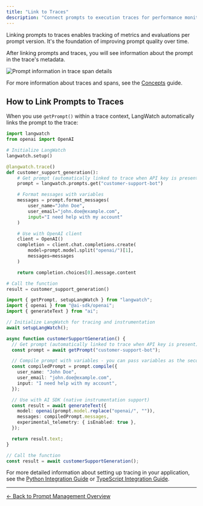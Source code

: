 ```yaml
---
title: "Link to Traces"
description: "Connect prompts to execution traces for performance monitoring and analysis"
---
```


Linking prompts to traces enables tracking of metrics and evaluations per prompt version. It's the foundation of improving prompt quality over time.

After linking prompts and traces, you will see information about the prompt in the trace's metadata.

<Frame>
  <img
    className="block"
    src="/images/prompts/view-prompt-trace-span.png"
    alt="Prompt information in trace span details"
  />
</Frame>

For more information about traces and spans, see the [Concepts](/concepts) guide.

## How to Link Prompts to Traces

When you use `getPrompt()` within a trace context, LangWatch automatically links the prompt to the trace:

<Tabs>
<Tab title="Python SDK">

```python
import langwatch
from openai import OpenAI

# Initialize LangWatch
langwatch.setup()

@langwatch.trace()
def customer_support_generation():
    # Get prompt (automatically linked to trace when API key is present)
    prompt = langwatch.prompts.get("customer-support-bot")

    # Format messages with variables
    messages = prompt.format_messages(
        user_name="John Doe",
        user_email="john.doe@example.com",
        input="I need help with my account"
    )

    # Use with OpenAI client
    client = OpenAI()
    completion = client.chat.completions.create(
        model=prompt.model.split("openai/")[1],
        messages=messages
    )

    return completion.choices[0].message.content

# Call the function
result = customer_support_generation()
```

</Tab>
<Tab title="TypeScript SDK">

```typescript
import { getPrompt, setupLangWatch } from "langwatch";
import { openai } from "@ai-sdk/openai";
import { generateText } from "ai";

// Initialize LangWatch for tracing and instrumentation
await setupLangWatch();

async function customerSupportGeneration() {
  // Get prompt (automatically linked to trace when API key is present)
  const prompt = await getPrompt("customer-support-bot");

  // Compile prompt with variables - you can pass variables as the second argument
  const compiledPrompt = prompt.compile({
    user_name: "John Doe",
    user_email: "john.doe@example.com",
    input: "I need help with my account",
  });

  // Use with AI SDK (native instrumentation support)
  const result = await generateText({
    model: openai(prompt.model.replace("openai/", "")),
    messages: compiledPrompt.messages,
    experimental_telemetry: { isEnabled: true },
  });

  return result.text;
}

// Call the function
const result = await customerSupportGeneration();
```

</Tab>
</Tabs>

For more detailed information about setting up tracing in your application, see the [Python Integration Guide](/integration/python/guide) or [TypeScript Integration Guide](/integration/typescript/guide).

---

[← Back to Prompt Management Overview](/prompt-management/overview)
